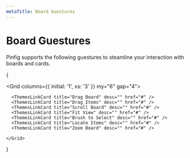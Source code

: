 ```yaml
---
metaTitle: Board Guestures
---
```


# Board Guestures

Pinfig supports the following guestures to steamline your interaction with boards and cards.

{

  <Grid columns={{ initial: '1', xs: '3' }} my="6" gap="4">

      <ThemesLinkCard title="Drag Board" desc="" href="#" />
      <ThemesLinkCard title="Drag Items" desc="" href="#" />
      <ThemesLinkCard title="Scroll Board" desc="" href="#" />
      <ThemesLinkCard title="Fit View" desc="" href="#" />
      <ThemesLinkCard title="Brush to Select" desc="" href="#" />
      <ThemesLinkCard title="Locate Items" desc="" href="#" />
      <ThemesLinkCard title="Zoom Board" desc="" href="#" />

    </Grid>

}

